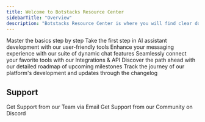 ```yaml
---
title: Welcome to Botstacks Resource Center
sidebarTitle: "Overview"
description: "Botstacks Resource Center is where you will find clear documentation on features and setup guides and more."
---
```



<CardGroup cols={2}>

  <Card title="Learn the Basics" icon="sparkles" href="basics">
    Master the basics step by step
  </Card>

  <Card title="Start building AI Assistants" icon="rocket" href="/designer">
    Take the first step in AI assistant development with our user-friendly tools
  </Card>

  <Card title="Chat Features" icon="comments" href="/sdk-reference">
    Enhance your messaging experience with our suite of dynamic chat features
  </Card>

  <Card title="Integrations & API" icon="gear" href="/api-reference">
    Seamlessly connect your favorite tools with our Integrations & API
  </Card>

  <Card title="Roadmap" icon="compass" href="/miscellaneous/roadmap">
    Discover the path ahead with our detailed roadmap of upcoming milestones
  </Card>

  <Card title="Changelog" icon="clock" href="/miscellaneous/changelog">
    Track the journey of our platform's development and updates through the changelog
  </Card>

</CardGroup>


## Support

<CardGroup cols={2}>

  <Card title="Email" icon="envelope" href="mailto:Support@Botstacks.ai">
    Get Support from our Team via Email
  </Card>

  <Card title="Community" icon="discord" href="https://discord.gg/eXV43sfDkb">
    Get Support from our Community on Discord
  </Card>

</CardGroup>
